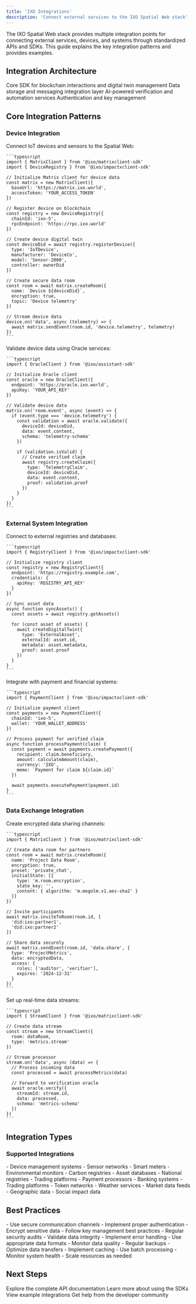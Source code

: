 ```yaml
---
title: 'IXO Integrations'
description: 'Connect external services to the IXO Spatial Web stack'
---
```


<Note>
The IXO Spatial Web stack provides multiple integration points for connecting external services, devices, and systems through standardized APIs and SDKs. This guide explains the key integration patterns and provides examples.
</Note>

## Integration Architecture

<CardGroup>
  <Card title="MultiClient SDK" icon="plug">
    Core SDK for blockchain interactions and digital twin management
  </Card>
  <Card title="Matrix SDK" icon="database">
    Data storage and messaging integration layer
  </Card>
  <Card title="Oracle SDK" icon="brain">
    AI-powered verification and automation services
  </Card>
  <Card title="JAMBO SDK" icon="wallet">
    Authentication and key management
  </Card>
</CardGroup>

## Core Integration Patterns

### Device Integration

<AccordionGroup>
  <Accordion title="IoT Device Connection" icon="microchip">
    Connect IoT devices and sensors to the Spatial Web:

    ```typescript
    import { MatrixClient } from '@ixo/matrixclient-sdk'
    import { DeviceRegistry } from '@ixo/impactxclient-sdk'

    // Initialize Matrix client for device data
    const matrix = new MatrixClient({
      baseUrl: 'https://matrix.ixo.world',
      accessToken: 'YOUR_ACCESS_TOKEN'
    })

    // Register device on blockchain
    const registry = new DeviceRegistry({
      chainId: 'ixo-5',
      rpcEndpoint: 'https://rpc.ixo.world'
    })

    // Create device digital twin
    const deviceDid = await registry.registerDevice({
      type: 'IoTDevice',
      manufacturer: 'DeviceCo',
      model: 'Sensor-2000',
      controller: ownerDid
    })

    // Create secure data room
    const room = await matrix.createRoom({
      name: `Device ${deviceDid}`,
      encryption: true,
      topic: 'Device telemetry'
    })

    // Stream device data
    device.on('data', async (telemetry) => {
      await matrix.sendEvent(room.id, 'device.telemetry', telemetry)
    })
    ```
  </Accordion>

  <Accordion title="Data Validation" icon="shield-check">
    Validate device data using Oracle services:

    ```typescript
    import { OracleClient } from '@ixo/assistant-sdk'

    // Initialize Oracle client
    const oracle = new OracleClient({
      endpoint: 'https://oracle.ixo.world',
      apiKey: 'YOUR_API_KEY'
    })

    // Validate device data
    matrix.on('room.event', async (event) => {
      if (event.type === 'device.telemetry') {
        const validation = await oracle.validate({
          deviceId: deviceDid,
          data: event.content,
          schema: 'telemetry-schema'
        })

        if (validation.isValid) {
          // Create verified claim
          await registry.createClaim({
            type: 'TelemetryClaim',
            deviceId: deviceDid,
            data: event.content,
            proof: validation.proof
          })
        }
      }
    })
    ```
  </Accordion>
</AccordionGroup>

### External System Integration

<AccordionGroup>
  <Accordion title="Registry Integration" icon="database">
    Connect to external registries and databases:

    ```typescript
    import { RegistryClient } from '@ixo/impactxclient-sdk'

    // Initialize registry client
    const registry = new RegistryClient({
      endpoint: 'https://registry.example.com',
      credentials: {
        apiKey: 'REGISTRY_API_KEY'
      }
    })

    // Sync asset data
    async function syncAssets() {
      const assets = await registry.getAssets()
      
      for (const asset of assets) {
        await createDigitalTwin({
          type: 'ExternalAsset',
          externalId: asset.id,
          metadata: asset.metadata,
          proof: asset.proof
        })
      }
    }
    ```
  </Accordion>

  <Accordion title="Payment Integration" icon="credit-card">
    Integrate with payment and financial systems:

    ```typescript
    import { PaymentClient } from '@ixo/impactxclient-sdk'

    // Initialize payment client
    const payments = new PaymentClient({
      chainId: 'ixo-5',
      wallet: 'YOUR_WALLET_ADDRESS'
    })

    // Process payment for verified claim
    async function processPayment(claim) {
      const payment = await payments.createPayment({
        recipient: claim.beneficiary,
        amount: calculateAmount(claim),
        currency: 'IXO',
        memo: `Payment for claim ${claim.id}`
      })

      await payments.executePayment(payment.id)
    }
    ```
  </Accordion>
</AccordionGroup>

### Data Exchange Integration

<AccordionGroup>
  <Accordion title="Secure Data Rooms" icon="lock">
    Create encrypted data sharing channels:

    ```typescript
    import { MatrixClient } from '@ixo/matrixclient-sdk'

    // Create data room for partners
    const room = await matrix.createRoom({
      name: 'Project Data Room',
      encryption: true,
      preset: 'private_chat',
      initialState: [{
        type: 'm.room.encryption',
        state_key: '',
        content: { algorithm: 'm.megolm.v1.aes-sha2' }
      }]
    })

    // Invite participants
    await matrix.inviteToRoom(room.id, [
      'did:ixo:partner1',
      'did:ixo:partner2'
    ])

    // Share data securely
    await matrix.sendEvent(room.id, 'data.share', {
      type: 'ProjectMetrics',
      data: encryptedData,
      access: {
        roles: ['auditor', 'verifier'],
        expires: '2024-12-31'
      }
    })
    ```
  </Accordion>

  <Accordion title="Data Streaming" icon="wave-square">
    Set up real-time data streams:

    ```typescript
    import { StreamClient } from '@ixo/matrixclient-sdk'

    // Create data stream
    const stream = new StreamClient({
      room: dataRoom,
      type: 'metrics.stream'
    })

    // Stream processor
    stream.on('data', async (data) => {
      // Process incoming data
      const processed = await processMetrics(data)
      
      // Forward to verification oracle
      await oracle.verify({
        streamId: stream.id,
        data: processed,
        schema: 'metrics-schema'
      })
    })
    ```
  </Accordion>
</AccordionGroup>

## Integration Types

### Supported Integrations

<CardGroup>
  <Card title="IoT Platforms" icon="microchip">
    - Device management systems
    - Sensor networks
    - Smart meters
    - Environmental monitors
  </Card>

  <Card title="External Registries" icon="database">
    - Carbon registries
    - Asset databases
    - National registries
    - Trading platforms
  </Card>

  <Card title="Financial Systems" icon="money-bill">
    - Payment processors
    - Banking systems
    - Trading platforms
    - Token networks
  </Card>

  <Card title="Data Providers" icon="cloud">
    - Weather services
    - Market data feeds
    - Geographic data
    - Social impact data
  </Card>
</CardGroup>

## Best Practices

<AccordionGroup>
  <Accordion title="Security" icon="shield-check">
    - Use secure communication channels
    - Implement proper authentication
    - Encrypt sensitive data
    - Follow key management best practices
    - Regular security audits
  </Accordion>

  <Accordion title="Data Management" icon="database">
    - Validate data integrity
    - Implement error handling
    - Use appropriate data formats
    - Monitor data quality
    - Regular backups
  </Accordion>

  <Accordion title="Performance" icon="gauge">
    - Optimize data transfers
    - Implement caching
    - Use batch processing
    - Monitor system health
    - Scale resources as needed
  </Accordion>
</AccordionGroup>

## Next Steps

<CardGroup>
  <Card title="API Reference" icon="book" href="/api-reference/introduction">
    Explore the complete API documentation
  </Card>

  <Card title="SDK Guides" icon="code" href="/spatial-web-stack/spatial-web-sdks">
    Learn more about using the SDKs
  </Card>

  <Card title="Examples" icon="lightbulb" href="/guides/dev/examples">
    View example integrations
  </Card>

  <Card title="Support" icon="headset" href="https://ixofoundation.slack.com/archives/C04UERAUHQT">
    Get help from the developer community
  </Card>
</CardGroup>
